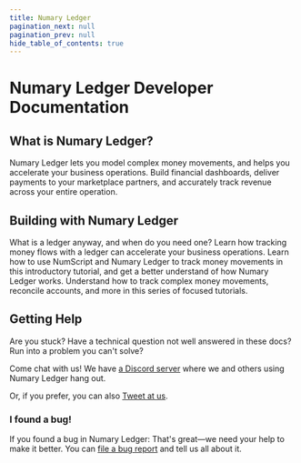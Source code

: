 ```yaml
---
title: Numary Ledger
pagination_next: null
pagination_prev: null
hide_table_of_contents: true
---
```



# Numary Ledger Developer Documentation

## What is Numary Ledger?

Numary Ledger lets you model complex money movements, and helps you accelerate your business operations. Build financial dashboards, deliver payments to your marketplace partners, and accurately track revenue across your entire operation.

## Building with Numary Ledger

<DocCardGrid>

<DocCard icon="📓" headline="What Is a Ledger?" cta="Learn more" link="TODO">
    What is a ledger anyway, and when do you need one? Learn how tracking money flows with a ledger can accelerate your business operations.
</DocCard>

<DocCard icon="🔰" headline="Hello, World" cta="Get Started" link="get-started/" highlight="true">
    Learn how to use NumScript and Numary Ledger to track money movements in this introductory tutorial, and get a better understand of how Numary Ledger works.
</DocCard>

<DocCard icon="🚅" headline="Go Further" cta="Read the Guides" link="guides/">
    Understand how to track complex money movements, reconcile accounts, and more in this series of focused tutorials.
</DocCard>

</DocCardGrid>

## Getting Help
Are you stuck? Have a technical question not well answered in these docs? Run into a problem you can't solve?

Come chat with us! We have [a Discord server](https://discord.com/invite/xyHvcbzk4w) where we and others using Numary Ledger hang out.

Or, if you prefer, you can also [Tweet at us](https://twitter.com/numaryhq).

### I found a bug!

If you found a bug in Numary Ledger: That's great—we need your help to make it better. You can [file a bug report](https://github.com/numary/ledger/issues/new?assignees=&labels=bug&template=bug_report.md&title=) and tell us all about it.